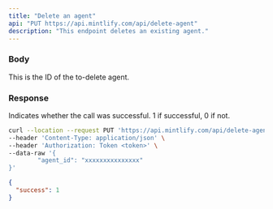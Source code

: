 ```yaml
---
title: "Delete an agent"
api: "PUT https://api.mintlify.com/api/delete-agent"
description: "This endpoint deletes an existing agent."
---
```


### Body

<ParamField body="agent_id" type="string">
  This is the ID of the to-delete agent.
</ParamField>

### Response

<ResponseField name="success" type="number">
  Indicates whether the call was successful. 1 if successful, 0 if not.
</ResponseField>

<RequestExample>

```bash Example Request
curl --location --request PUT 'https://api.mintlify.com/api/delete-agent' \
--header 'Content-Type: application/json' \
--header 'Authorization: Token <token>' \
--data-raw '{
		"agent_id": "xxxxxxxxxxxxxxx"
}'
```

</RequestExample>

<ResponseExample>

```json Response
{
  "success": 1
}
```

</ResponseExample>
